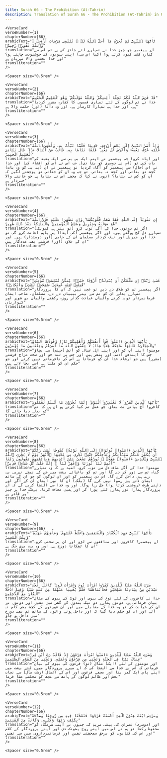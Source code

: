 ```yaml
---
title: Surah 66 - The Prohibition (At-Tahrim)  
description: Translation of Surah 66 - The Prohibition (At-Tahrim) in Urdu
---
```







    <VerseCard 
    verseNumber={1}
    chapterNumber={66}
    arabicText="يَٰٓأَيُّهَا ٱلنَّبِىُّ لِمَ تُحَرِّمُ مَآ أَحَلَّ ٱللَّهُ لَكَ ۖ تَبْتَغِى مَرْضَاتَ أَزْوَٰجِكَ ۚ وَٱللَّهُ غَفُورٌۭ رَّحِيمٌۭ"
    translation="اے پیغمبر جو چیز خدا نے تمہارے لئے جائز کی ہے تم اس سے کنارہ کشی کیوں کرتے ہو؟ (کیا اس سے) اپنی بیویوں کی خوشنودی چاہتے ہو؟ اور خدا بخشنے والا مہربان ہے"
    transliteration=""
    />

    <Spacer size="0.5rem" />
                
    <VerseCard 
    verseNumber={2}
    chapterNumber={66}
    arabicText="قَدْ فَرَضَ ٱللَّهُ لَكُمْ تَحِلَّةَ أَيْمَٰنِكُمْ ۚ وَٱللَّهُ مَوْلَىٰكُمْ ۖ وَهُوَ ٱلْعَلِيمُ ٱلْحَكِيمُ"
    translation="خدا نے تم لوگوں کے لئے تمہاری قسموں کا کفارہ مقرر کردیا ہے۔ اور خدا ہی تمہارا کارساز ہے۔ اور وہ دانا (اور) حکمت والا ہے"
    transliteration=""
    />

    <Spacer size="0.5rem" />
                
    <VerseCard 
    verseNumber={3}
    chapterNumber={66}
    arabicText="وَإِذْ أَسَرَّ ٱلنَّبِىُّ إِلَىٰ بَعْضِ أَزْوَٰجِهِۦ حَدِيثًۭا فَلَمَّا نَبَّأَتْ بِهِۦ وَأَظْهَرَهُ ٱللَّهُ عَلَيْهِ عَرَّفَ بَعْضَهُۥ وَأَعْرَضَ عَنۢ بَعْضٍۢ ۖ فَلَمَّا نَبَّأَهَا بِهِۦ قَالَتْ مَنْ أَنۢبَأَكَ هَٰذَا ۖ قَالَ نَبَّأَنِىَ ٱلْعَلِيمُ ٱلْخَبِيرُ"
    translation="اور (یاد کرو) جب پیغمبر نے اپنی ایک بی بی سے ایک بھید کی بات کہی تو (اس نے دوسری کو بتا دی)۔ جب اس نے اس کو افشاء کیا اور خدا نے اس (حال) سے پیغمبر کو آگاہ کردیا تو پیغمبر نے ان (بی بی کو وہ بات) کچھ تو بتائی اور کچھ نہ بتائی۔ تو جب وہ ان کو جتائی تو پوچھنے لگیں کہ آپ کو کس نے بتایا؟ انہوں نے کہا کہ مجھے اس نے بتایا ہے جو جاننے والا خبردار ہے"
    transliteration=""
    />

    <Spacer size="0.5rem" />
                
    <VerseCard 
    verseNumber={4}
    chapterNumber={66}
    arabicText="إِن تَتُوبَآ إِلَى ٱللَّهِ فَقَدْ صَغَتْ قُلُوبُكُمَا ۖ وَإِن تَظَٰهَرَا عَلَيْهِ فَإِنَّ ٱللَّهَ هُوَ مَوْلَىٰهُ وَجِبْرِيلُ وَصَٰلِحُ ٱلْمُؤْمِنِينَ ۖ وَٱلْمَلَٰٓئِكَةُ بَعْدَ ذَٰلِكَ ظَهِيرٌ"
    translation="اگر تم دونوں خدا کے آگے توبہ کرو (تو بہتر ہے کیونکہ) تمہارے دل کج ہوگئے ہیں۔ اور اگر پیغمبر (کی ایذا) پر باہم اعانت کرو گی تو خدا اور جبریل اور نیک کردار مسلمان ان کے حامی (اور دوستدار) ہیں۔ اور ان کے علاوہ (اور) فرشتے بھی مددگار ہیں"
    transliteration=""
    />

    <Spacer size="0.5rem" />
                
    <VerseCard 
    verseNumber={5}
    chapterNumber={66}
    arabicText="عَسَىٰ رَبُّهُۥٓ إِن طَلَّقَكُنَّ أَن يُبْدِلَهُۥٓ أَزْوَٰجًا خَيْرًۭا مِّنكُنَّ مُسْلِمَٰتٍۢ مُّؤْمِنَٰتٍۢ قَٰنِتَٰتٍۢ تَٰٓئِبَٰتٍ عَٰبِدَٰتٍۢ سَٰٓئِحَٰتٍۢ ثَيِّبَٰتٍۢ وَأَبْكَارًۭا"
    translation="اگر پیغمبر تم کو طلاق دے دیں تو عجب نہیں کہ ان کا پروردگار تمہارے بدلے ان کو تم سے بہتر بیبیاں دے دے۔ مسلمان، صاحب ایمان فرمانبردار توبہ کرنے والیاں عبادت گذار روزہ رکھنے والیاں بن شوہر اور کنواریاں"
    transliteration=""
    />

    <Spacer size="0.5rem" />
                
    <VerseCard 
    verseNumber={6}
    chapterNumber={66}
    arabicText="يَٰٓأَيُّهَا ٱلَّذِينَ ءَامَنُوا۟ قُوٓا۟ أَنفُسَكُمْ وَأَهْلِيكُمْ نَارًۭا وَقُودُهَا ٱلنَّاسُ وَٱلْحِجَارَةُ عَلَيْهَا مَلَٰٓئِكَةٌ غِلَاظٌۭ شِدَادٌۭ لَّا يَعْصُونَ ٱللَّهَ مَآ أَمَرَهُمْ وَيَفْعَلُونَ مَا يُؤْمَرُونَ"
    translation="مومنو! اپنے آپ کو اور اپنے اہل عیال کو آتش (جہنم) سے بچاؤ جس کا ایندھن آدمی اور پتھر ہیں اور جس پر تند خو اور سخت مزاج فرشتے (مقرر) ہیں جو ارشاد خدا ان کو فرماتا ہے اس کی نافرمانی نہیں کرتے اور جو حکم ان کو ملتا ہے اسے بجا لاتے ہیں"
    transliteration=""
    />

    <Spacer size="0.5rem" />
                
    <VerseCard 
    verseNumber={7}
    chapterNumber={66}
    arabicText="يَٰٓأَيُّهَا ٱلَّذِينَ كَفَرُوا۟ لَا تَعْتَذِرُوا۟ ٱلْيَوْمَ ۖ إِنَّمَا تُجْزَوْنَ مَا كُنتُمْ تَعْمَلُونَ"
    translation="کافرو! آج بہانے مت بناؤ۔ جو عمل تم کیا کرتے ہو ان ہی کا تم کو بدلہ دیا جائے گا"
    transliteration=""
    />

    <Spacer size="0.5rem" />
                
    <VerseCard 
    verseNumber={8}
    chapterNumber={66}
    arabicText="يَٰٓأَيُّهَا ٱلَّذِينَ ءَامَنُوا۟ تُوبُوٓا۟ إِلَى ٱللَّهِ تَوْبَةًۭ نَّصُوحًا عَسَىٰ رَبُّكُمْ أَن يُكَفِّرَ عَنكُمْ سَيِّـَٔاتِكُمْ وَيُدْخِلَكُمْ جَنَّٰتٍۢ تَجْرِى مِن تَحْتِهَا ٱلْأَنْهَٰرُ يَوْمَ لَا يُخْزِى ٱللَّهُ ٱلنَّبِىَّ وَٱلَّذِينَ ءَامَنُوا۟ مَعَهُۥ ۖ نُورُهُمْ يَسْعَىٰ بَيْنَ أَيْدِيهِمْ وَبِأَيْمَٰنِهِمْ يَقُولُونَ رَبَّنَآ أَتْمِمْ لَنَا نُورَنَا وَٱغْفِرْ لَنَآ ۖ إِنَّكَ عَلَىٰ كُلِّ شَىْءٍۢ قَدِيرٌۭ"
    translation="مومنو! خدا کے آگے صاف دل سے توبہ کرو۔ امید ہے کہ وہ تمہارے گناہ تم سے دور کر دے گا اور تم کو باغہائے بہشت میں جن کے نیچے نہریں بہہ رہی ہیں داخل کرے گا۔ اس دن پیغمبر کو اور ان لوگوں کو جو ان کے ساتھ ایمان لائے ہیں رسوا نہیں کرے گا (بلکہ) ان کا نور ایمان ان کے آگے اور داہنی طرف (روشنی کرتا ہوا) چل رہا ہوگا۔ اور وہ خدا سے التجا کریں گے کہ اے پروردگار ہمارا نور ہمارے لئے پورا کر اور ہمیں معاف کرنا۔ بےشک خدا ہر چیز پر قادر ہے"
    transliteration=""
    />

    <Spacer size="0.5rem" />
                
    <VerseCard 
    verseNumber={9}
    chapterNumber={66}
    arabicText="يَٰٓأَيُّهَا ٱلنَّبِىُّ جَٰهِدِ ٱلْكُفَّارَ وَٱلْمُنَٰفِقِينَ وَٱغْلُظْ عَلَيْهِمْ ۚ وَمَأْوَىٰهُمْ جَهَنَّمُ ۖ وَبِئْسَ ٱلْمَصِيرُ"
    translation="اے پیغمبر! کافروں اور منافقوں سے لڑو اور ان پر سختی کرو۔ ان کا ٹھکانا دوزخ ہے۔ اور وہ بہت بری جگہ ہے"
    transliteration=""
    />

    <Spacer size="0.5rem" />
                
    <VerseCard 
    verseNumber={10}
    chapterNumber={66}
    arabicText="ضَرَبَ ٱللَّهُ مَثَلًۭا لِّلَّذِينَ كَفَرُوا۟ ٱمْرَأَتَ نُوحٍۢ وَٱمْرَأَتَ لُوطٍۢ ۖ كَانَتَا تَحْتَ عَبْدَيْنِ مِنْ عِبَادِنَا صَٰلِحَيْنِ فَخَانَتَاهُمَا فَلَمْ يُغْنِيَا عَنْهُمَا مِنَ ٱللَّهِ شَيْـًۭٔا وَقِيلَ ٱدْخُلَا ٱلنَّارَ مَعَ ٱلدَّٰخِلِينَ"
    translation="خدا نے کافروں کے لئے نوحؑ کی بیوی اور لوطؑ کی بیوی کی مثال بیان فرمائی ہے۔ دونوں ہمارے دو نیک بندوں کے گھر میں تھیں اور دونوں نے ان کی خیانت کی تو وہ خدا کے مقابلے میں اور ان عورتوں کے کچھ بھی کام نہ آئے اور ان کو حکم دیا گیا کہ اور داخل ہونے والوں کے ساتھ تم بھی دوزخ میں داخل ہو جاؤ"
    transliteration=""
    />

    <Spacer size="0.5rem" />
                
    <VerseCard 
    verseNumber={11}
    chapterNumber={66}
    arabicText="وَضَرَبَ ٱللَّهُ مَثَلًۭا لِّلَّذِينَ ءَامَنُوا۟ ٱمْرَأَتَ فِرْعَوْنَ إِذْ قَالَتْ رَبِّ ٱبْنِ لِى عِندَكَ بَيْتًۭا فِى ٱلْجَنَّةِ وَنَجِّنِى مِن فِرْعَوْنَ وَعَمَلِهِۦ وَنَجِّنِى مِنَ ٱلْقَوْمِ ٱلظَّٰلِمِينَ"
    translation="اور مومنوں کے لئے (ایک) مثال (تو) فرعون کی بیوی کی بیان فرمائی کہ اس نے خدا سے التجا کی کہ اے میرے پروردگار میرے لئے بہشت میں اپنے پاس ایک گھر بنا اور مجھے فرعون اور اس کے اعمال (زشت مآل) سے نجات بخش اور ظالم لوگوں کے ہاتھ سے مجھ کو مخلصی عطا فرما"
    transliteration=""
    />

    <Spacer size="0.5rem" />
                
    <VerseCard 
    verseNumber={12}
    chapterNumber={66}
    arabicText="وَمَرْيَمَ ٱبْنَتَ عِمْرَٰنَ ٱلَّتِىٓ أَحْصَنَتْ فَرْجَهَا فَنَفَخْنَا فِيهِ مِن رُّوحِنَا وَصَدَّقَتْ بِكَلِمَٰتِ رَبِّهَا وَكُتُبِهِۦ وَكَانَتْ مِنَ ٱلْقَٰنِتِينَ"
    translation="اور (دوسری) عمران کی بیٹی مریمؑ کی جنہوں نے اپنی شرمگاہ کو محفوظ رکھا تو ہم نے اس میں اپنی روح پھونک دی اور اپنے پروردگار کے کلام اور اس کی کتابوں کو برحق سمجھتی تھیں اور فرمانبرداروں میں سے تھیں"
    transliteration=""
    />

    <Spacer size="0.5rem" />
                
